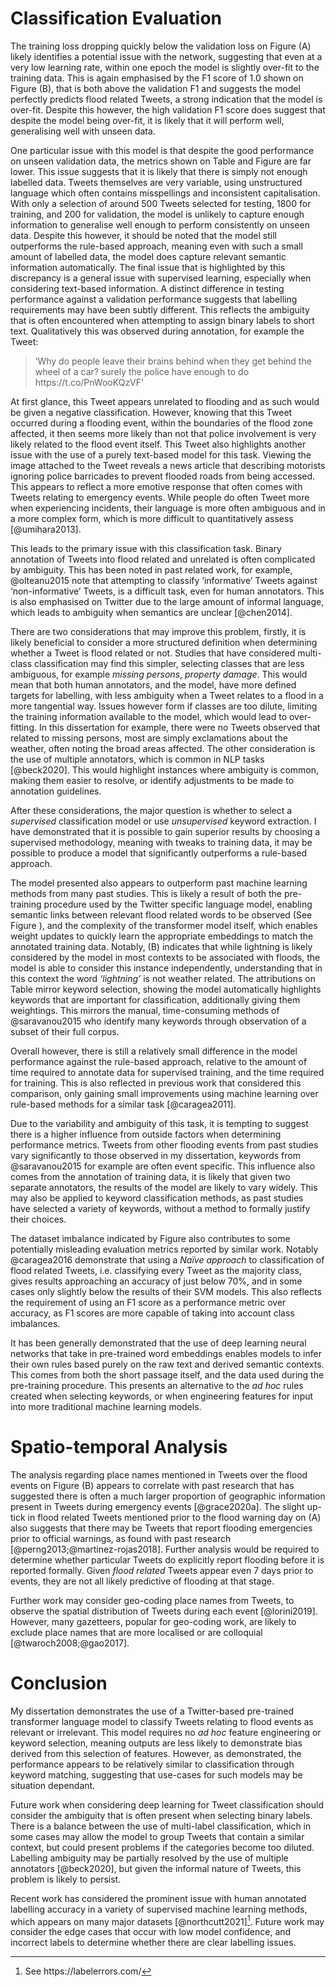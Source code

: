 # Classification Evaluation

The training loss dropping quickly below the validation loss on Figure \ref{fig:lossgraph} (A) likely identifies a potential issue with the network, suggesting that even at a very low learning rate, within one epoch the model is slightly over-fit to the training data. This is again emphasised by the F1 score of 1.0 shown on Figure \ref{fig:lossgraph} (B), that is both above the validation F1 and suggests the model perfectly predicts flood related Tweets, a strong indication that the model is over-fit. Despite this however, the high validation F1 score does suggest that despite the model being over-fit, it is likely that it will perform well, generalising well with unseen data.

One particular issue with this model is that despite the good performance on unseen validation data, the metrics shown on Table \ref{tab:evaltable} and Figure \ref{fig:confplot} are far lower. This issue suggests that it is likely that there is simply not enough labelled data. Tweets themselves are very variable, using unstructured language which often contains misspellings and inconsistent capitalisation. With only a selection of around 500 Tweets selected for testing, 1800 for training, and 200 for validation, the model is unlikely to capture enough information to generalise well enough to perform consistently on unseen data. Despite this however, it should be noted that the model still outperforms the rule-based approach, meaning even with such a small amount of labelled data, the model does capture relevant semantic information automatically. The final issue that is highlighted by this discrepancy is a general issue with supervised learning, especially when considering text-based information. A distinct difference in testing performance against a validation performance suggests that labelling requirements may have been subtly different. This reflects the ambiguity that is often encountered when attempting to assign binary labels to short text. Qualitatively this was observed during annotation, for example the Tweet:

> 'Why do people leave their brains behind when they get behind the wheel of a car? surely the police have enough to do https://t.co/PnWooKQzVF'

At first glance, this Tweet appears unrelated to flooding and as such would be given a negative classification. However, knowing that this Tweet occurred during a flooding event, within the boundaries of the flood zone affected, it then seems more likely than not that police involvement is very likely related to the flood event itself. This Tweet also highlights another issue with the use of a purely text-based model for this task. Viewing the image attached to the Tweet reveals a news article that describing motorists ignoring police barricades to prevent flooded roads from being accessed. This appears to reflect a more emotive response that often comes with Tweets relating to emergency events. While people do often Tweet more when experiencing incidents, their language is more often ambiguous and in a more complex form, which is more difficult to quantitatively assess [@umihara2013].

This leads to the primary issue with this classification task. Binary annotation of Tweets into flood related and unrelated is often complicated by ambiguity. This has been noted in past related work, for example, @olteanu2015 note that attempting to classify 'informative' Tweets against 'non-informative' Tweets, is a difficult task, even for human annotators. This is also emphasised on Twitter due to the large amount of informal language, which leads to ambiguity when semantics are unclear [@chen2014].

There are two considerations that may improve this problem, firstly, it is likely beneficial to consider a more structured definition when determining whether a Tweet is flood related or not. Studies that have considered multi-class classification may find this simpler, selecting classes that are less ambiguous, for example _missing persons_, _property damage_. This would mean that both human annotators, and the model, have more defined targets for labelling, with less ambiguity when a Tweet relates to a flood in a more tangential way. Issues however form if classes are too dilute, limiting the training information available to the model, which would lead to over-fitting. In this dissertation for example, there were no Tweets observed that related to missing persons, most are simply exclamations about the weather, often noting the broad areas affected. The other consideration is the use of multiple annotators, which is common in NLP tasks [@beck2020]. This would highlight instances where ambiguity is common, making them easier to resolve, or identify adjustments to be made to annotation guidelines.

After these considerations, the major question is whether to select a _supervised_ classification model or use _unsupervised_ keyword extraction. I have demonstrated that it is possible to gain superior results by choosing a supervised methodology, meaning with tweaks to training data, it may be possible to produce a model that significantly outperforms a rule-based approach.

The model presented also appears to outperform past machine learning methods from many past studies. This is likely a result of both the pre-training procedure used by the Twitter specific language model, enabling semantic links between relevant flood related words to be observed (See Figure \ref{fig:transformerviz}), and the complexity of the transformer model itself, which enables weight updates to quickly learn the appropriate embeddings to match the annotated training data. Notably, \ref{fig:transformerviz} (B) indicates that while lightning is likely considered by the model in most contexts to be associated with floods, the model is able to consider this instance independently, understanding that in this context the word _'lightning'_ is not weather related. The attributions on Table \ref{tab:attributions} mirror keyword selection, showing the model automatically highlights keywords that are important for classification, additionally giving them weightings. This mirrors the manual, time-consuming methods of @saravanou2015 who identify many keywords through observation of a subset of their full corpus.

Overall however, there is still a relatively small difference in the model performance against the rule-based approach, relative to the amount of time required to annotate data for supervised training, and the time required for training. This is also reflected in previous work that considered this comparison, only gaining small improvements using machine learning over rule-based methods for a similar task [@caragea2011].

Due to the variability and ambiguity of this task, it is tempting to suggest there is a higher influence from outside factors when determining performance metrics. Tweets from other flooding events from past studies vary significantly to those observed in my dissertation, keywords from @saravanou2015 for example are often event specific. This influence also comes from the annotation of training data, it is likely that given two separate annotators, the results of the model are likely to vary widely. This may also be applied to keyword classification methods, as past studies have selected a variety of keywords, without a method to formally justify their choices.

The dataset imbalance indicated by Figure \ref{fig:confplot} also contributes to some potentially misleading evaluation metrics reported by similar work. Notably @caragea2016 demonstrate that using a _Naïve approach_ to classification of flood related Tweets, i.e. classifying every Tweet as the majority class, gives results approaching an accuracy of just below 70\%, and in some cases only slightly below the results of their SVM models. This also reflects the requirement of using an F1 score as a performance metric over accuracy, as F1 scores are more capable of taking into account class imbalances.

It has been generally demonstrated that the use of deep learning neural networks that take in pre-trained word embeddings enables models to infer their own rules based purely on the raw text and derived semantic contexts. This comes from both the short passage itself, and the data used during the pre-training procedure. This presents an alternative to the _ad hoc_ rules created when selecting keywords, or when engineering features for input into more traditional machine learning models.

# Spatio-temporal Analysis

The analysis regarding place names mentioned in Tweets over the flood events on Figure \ref{fig:dailychange} (B) appears to correlate with past research that has suggested there is often a much larger proportion of geographic information present in Tweets during emergency events [@grace2020a]. The slight up-tick in flood related Tweets mentioned prior to the flood warning day on \ref{fig:dailychange} (A) also suggests that there may be Tweets that report flooding emergencies prior to official warnings, as found with past research [@perng2013;@martinez-rojas2018]. Further analysis would be required to determine whether particular Tweets do explicitly report flooding before it is reported formally. Given _flood related_ Tweets appear even 7 days prior to events, they are not all likely predictive of flooding at that stage.

Further work may consider geo-coding place names from Tweets, to observe the spatial distribution of Tweets during each event [@lorini2019]. However, many gazetteers, popular for geo-coding work, are likely to exclude place names that are more localised or are colloquial [@twaroch2008;@gao2017].

# Conclusion

My dissertation demonstrates the use of a Twitter-based pre-trained transformer language model to classify Tweets relating to flood events as relevant or irrelevant. This model requires no _ad hoc_ feature engineering or keyword selection, meaning outputs are less likely to demonstrate bias derived from this selection of features. However, as demonstrated, the performance appears to be relatively similar to classification through keyword matching, suggesting that use-cases for such models may be situation dependant.

Future work when considering deep learning for Tweet classification should consider the ambiguity that is often present when selecting binary labels. There is a balance between the use of multi-label classification, which in some cases may allow the model to group Tweets that contain a similar context, but could present problems if the categories become too diluted. Labelling ambiguity may be partially resolved by the use of multiple annotators [@beck2020], but given the informal nature of Tweets, this problem is likely to persist.

Recent work has considered the prominent issue with human annotated labelling accuracy in a variety of supervised machine learning methods, which appears on many major datasets [@northcutt2021]^[See https://labelerrors.com/]. Future work may consider the edge cases that occur with low model confidence, and incorrect labels to determine whether there are clear labelling issues.
